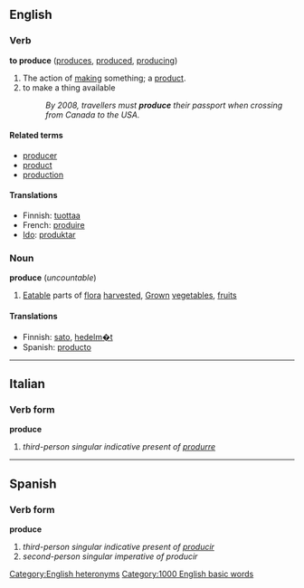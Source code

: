 ==English==

===Verb===
'''to produce''' ([[produces]], [[produced]], [[producing]])
# The action of [[make|making]] something; a [[product]].
# to make a thing available
#:''By 2008, travellers must '''produce''' their passport when crossing from Canada to the USA.''

====Related terms====
*[[producer]]
*[[product]]
*[[production]]

====Translations====
*Finnish: [[tuottaa]]
*French: [[produire]]
*[[Ido]]: [[produktar]]

===Noun===
'''produce''' (''uncountable'')
#[[Eatable]] parts of [[flora]] [[harvest]]ed, [[Grow]]n [[vegetable]]s, [[fruit]]s

====Translations====
*Finnish: [[sato]], [[hedelm�t]]
*Spanish: [[producto]]

[[Category:English heteronyms]]
[[Category:1000 English basic words]]
----

==Italian==
===Verb form===
'''produce'''

# ''third-person singular indicative present of [[produrre]]''

----

==Spanish==
===Verb form===
'''produce'''

# ''third-person singular indicative present of [[producir]]''
# ''second-person singular imperative of producir''